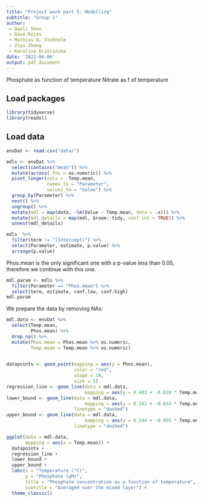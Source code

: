 ```yaml
---
title: "Project work part 5: Modelling"
subtitle: "Group 1"
author: 
 - Danli Shen
 - Dave Rojas
 - Mathias N. Stokholm
 - Ziyu Zhang
 - Karolina Krzesińska
date: '2022-04-06'
output: pdf_document
---
```


Phosphate as function of temperature
Nitrate as f of temperature

## Load packages
```r
library(tidyverse)
library(readxl)
```

## Load data
```r
envDat <- read.csv("data/")
```



```r
mdls <- envDat %>%
  select(contains("mean")) %>% 
  mutate(across(.fns = as.numeric)) %>% 
  pivot_longer(cols = -Temp.mean,
               names_to = "Parameter",
               values_to = "Value") %>% 
  group_by(Parameter) %>% 
  nest() %>% 
  ungroup() %>% 
  mutate(mdl = map(data, ~lm(Value ~ Temp.mean, data = .x))) %>% 
  mutate(mdl_details = map(mdl, broom::tidy, conf.int = TRUE)) %>% 
  unnest(mdl_details)

mdls  %>% 
  filter(term != "(Intercept)") %>% 
  select(Parameter, estimate, p.value) %>% 
  arrange(p.value)
```

Phos.mean is the only significant one with a p-value less than 0.05, therefore we continue with this one.

```r
mdl.param <- mdls %>% 
  filter(Parameter == "Phos.mean") %>% 
  select(term, estimate, conf.low, conf.high) 
mdl.param
```

We prepare the data by removing NAs:
```r
mdl.data <- envDat %>% 
  select(Temp.mean,
         Phos.mean) %>% 
  drop_na() %>% 
  mutate(Phos.mean = Phos.mean %>% as.numeric,
         Temp.mean = Temp.mean %>% as.numeric)
  
```


```r
datapoints <- geom_point(mapping = aes(y = Phos.mean),
                         color = "red",
                         shape = 18,
                         size = 3)
regression_line <- geom_line(data = mdl.data,
                             mapping = aes(y = 0.403 + -0.020 * Temp.mean))
lower_bound <- geom_line(data = mdl.data,
                             mapping = aes(y = 0.262 + -0.034 * Temp.mean),
                         linetype = "dashed")
upper_bound <- geom_line(data = mdl.data,
                             mapping = aes(y = 0.544 + -0.005 * Temp.mean),
                         linetype = "dashed")

ggplot(data = mdl.data,
       mapping = aes(x = Temp.mean)) +
  datapoints +
  regression_line +
  lower_bound +
  upper_bound +
  labs(x = "Temperature (°C)",
       y = "Phosphate (μM)",
       title = "Phosphate concentration as a function of temperature",
       subtitle = "Averaged over the mixed layer") +
  theme_classic()
```


